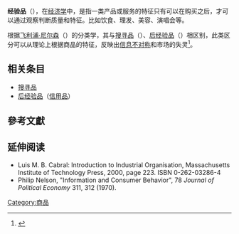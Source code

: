 '''经验品'''（{{lang|en|Experience good}}），在[[经济学|经济学]]中，是指一类产品或服务的特征只有可以在购买之后，才可以通过观察判断质量和特征。比如饮食、理发、美容、演唱会等。

根据[[飞利浦·尼尔森|飞利浦·尼尔森]]（{{lang|en|Phillip Jacob Nelson}}）的分类学，其与[[搜寻品|搜寻品]]（{{lang|en|Search good}}）、[[后经验品|后经验品]]（{{lang|en|post-experience good}}）相区别，此类区分可以从理论上根据商品的特征，反映出[[信息不对称|信息不对称]]和市场的失灵<ref>{{cite book | language =  en | author = Dsavid L.Weimer | coauthors = Aidan R.Vining | title = Policy Analysis: Concepts and Practice | year =  2005 | url =https://archive.org/details/policyanalysisco0000weim_u3o9| location =  | publisher = Pearson: Prentice Hall | id = Fourth Edition | isbn = 013183001-5 | pages = 104页 }}</ref>。

== 相关条目 ==
*[[搜寻品|搜寻品]]
*[[后经验品|后经验品]]（[[信用品|信用品]]）

==參考文獻==
<div class="references-small">
<references></references>
</div>

==延伸阅读==
*Luis M. B. Cabral: Introduction to Industrial Organisation, Massachusetts Institute of Technology Press, 2000, page 223. ISBN 0-262-03286-4
*Philip Nelson, "Information and Consumer Behavior", 78 ''Journal of Political Economy'' 311, 312 (1970).

[[Category:商品|Category:商品]]


{{econ-stub}}

{{財產種類}}